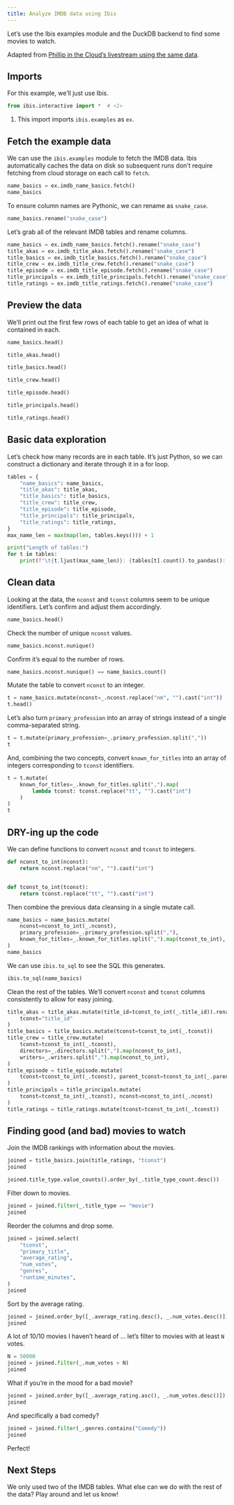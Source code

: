 ```yaml
---
title: Analyze IMDB data using Ibis
---
```


Let's use the Ibis examples module and the DuckDB backend to find some movies
to watch.

Adapted from [Phillip in the Cloud's livestream using the same
data](https://www.youtube.com/watch?v=J7sEn9VklKY).

## Imports

For this example, we'll just use Ibis.

```python
from ibis.interactive import *  # <1>
```

1. This import imports `ibis.examples` as `ex`.

## Fetch the example data

We can use the `ibis.examples` module to fetch the IMDB data. Ibis
automatically caches the data on disk so subsequent runs don't require fetching
from cloud storage on each call to `fetch`.

```python
name_basics = ex.imdb_name_basics.fetch()
name_basics
```

To ensure column names are Pythonic, we can rename as `snake_case`.

```python
name_basics.rename("snake_case")
```

Let's grab all of the relevant IMDB tables and rename columns.

```python
name_basics = ex.imdb_name_basics.fetch().rename("snake_case")
title_akas = ex.imdb_title_akas.fetch().rename("snake_case")
title_basics = ex.imdb_title_basics.fetch().rename("snake_case")
title_crew = ex.imdb_title_crew.fetch().rename("snake_case")
title_episode = ex.imdb_title_episode.fetch().rename("snake_case")
title_principals = ex.imdb_title_principals.fetch().rename("snake_case")
title_ratings = ex.imdb_title_ratings.fetch().rename("snake_case")
```

## Preview the data

We'll print out the first few rows of each table to get an idea of what is
contained in each.

```python
name_basics.head()
```

```python
title_akas.head()
```

```python
title_basics.head()
```

```python
title_crew.head()
```

```python
title_episode.head()
```

```python
title_principals.head()
```

```python
title_ratings.head()
```

## Basic data exploration

Let's check how many records are in each table. It's just Python, so we can
construct a dictionary and iterate through it in a for loop.

```python
tables = {
    "name_basics": name_basics,
    "title_akas": title_akas,
    "title_basics": title_basics,
    "title_crew": title_crew,
    "title_episode": title_episode,
    "title_principals": title_principals,
    "title_ratings": title_ratings,
}
max_name_len = max(map(len, tables.keys())) + 1
```

```python
print("Length of tables:")
for t in tables:
    print(f"\t{t.ljust(max_name_len)}: {tables[t].count().to_pandas():,}")
```

## Clean data

Looking at the data, the `nconst` and `tconst` columns seem to be unique
identifiers. Let's confirm and adjust them accordingly.

```python
name_basics.head()
```

Check the number of unique `nconst` values.

```python
name_basics.nconst.nunique()
```

Confirm it's equal to the number of rows.

```python
name_basics.nconst.nunique() == name_basics.count()
```

Mutate the table to convert `nconst` to an integer.

```python
t = name_basics.mutate(nconst=_.nconst.replace("nm", "").cast("int"))
t.head()
```

Let's also turn `primary_profession` into an array of strings instead of
a single comma-separated string.

```python
t = t.mutate(primary_profession=_.primary_profession.split(","))
t
```

And, combining the two concepts, convert `known_for_titles` into an array of
integers corresponding to `tconst` identifiers.

```python
t = t.mutate(
    known_for_titles=_.known_for_titles.split(",").map(
        lambda tconst: tconst.replace("tt", "").cast("int")
    )
)
t
```

## DRY-ing up the code

We can define functions to convert `nconst` and `tconst` to integers.

```python
def nconst_to_int(nconst):
    return nconst.replace("nm", "").cast("int")


def tconst_to_int(tconst):
    return tconst.replace("tt", "").cast("int")
```

Then combine the previous data cleansing in a single mutate call.

```python
name_basics = name_basics.mutate(
    nconst=nconst_to_int(_.nconst),
    primary_profession=_.primary_profession.split(","),
    known_for_titles=_.known_for_titles.split(",").map(tconst_to_int),
)
name_basics
```

We can use `ibis.to_sql` to see the SQL this generates.

```python
ibis.to_sql(name_basics)
```

Clean the rest of the tables. We'll convert `nconst` and `tconst` columns
consistently to allow for easy joining.

```python
title_akas = title_akas.mutate(title_id=tconst_to_int(_.title_id)).rename(
    tconst="title_id"
)
title_basics = title_basics.mutate(tconst=tconst_to_int(_.tconst))
title_crew = title_crew.mutate(
    tconst=tconst_to_int(_.tconst),
    directors=_.directors.split(",").map(nconst_to_int),
    writers=_.writers.split(",").map(nconst_to_int),
)
title_episode = title_episode.mutate(
    tconst=tconst_to_int(_.tconst), parent_tconst=tconst_to_int(_.parent_tconst)
)
title_principals = title_principals.mutate(
    tconst=tconst_to_int(_.tconst), nconst=nconst_to_int(_.nconst)
)
title_ratings = title_ratings.mutate(tconst=tconst_to_int(_.tconst))
```

## Finding good (and bad) movies to watch

Join the IMDB rankings with information about the movies.

```python
joined = title_basics.join(title_ratings, "tconst")
joined
```

```python
joined.title_type.value_counts().order_by(_.title_type_count.desc())
```

Filter down to movies.

```python
joined = joined.filter(_.title_type == "movie")
joined
```

Reorder the columns and drop some.

```python
joined = joined.select(
    "tconst",
    "primary_title",
    "average_rating",
    "num_votes",
    "genres",
    "runtime_minutes",
)
joined
```

Sort by the average rating.

```python
joined = joined.order_by([_.average_rating.desc(), _.num_votes.desc()])
joined
```

A lot of 10/10 movies I haven't heard of … let's filter to movies with at least
`N` votes.

```python
N = 50000
joined = joined.filter(_.num_votes > N)
joined
```

What if you're in the mood for a bad movie?

```python
joined = joined.order_by([_.average_rating.asc(), _.num_votes.desc()])
joined
```

And specifically a bad comedy?

```python
joined = joined.filter(_.genres.contains("Comedy"))
joined
```

Perfect!

## Next Steps

We only used two of the IMDB tables. What else can we do with the rest of the
data? Play around and let us know!
